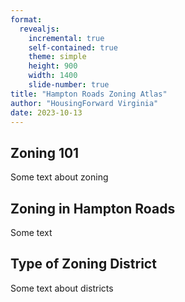 ```yaml
---
format:
  revealjs:
    incremental: true
    self-contained: true
    theme: simple
    height: 900
    width: 1400
    slide-number: true
title: "Hampton Roads Zoning Atlas"
author: "HousingForward Virginia"
date: 2023-10-13
---
```


## Zoning 101

Some text about zoning


## Zoning in Hampton Roads

Some text


## Type of Zoning District

Some text about districts